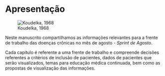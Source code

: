 # Apresentação {.unnumbered}



![Koudelka, 1968](koudelka.jpg)

Neste manuscrito compartilhamos as informações relevantes para a frente de trabalho das doenças crônicas no mês de agosto - *Sprint de Agosto*.

Cada capítulo é referente a uma frente de trabalho e compreende decisões referentes a critérios de inclusão de pacientes, dados de pacientes que serão visualizados, temas para educação médica continuada, bem como as propostas de visualização das informações. 


